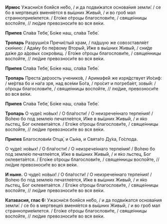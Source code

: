 **Ирмос** Ужасни́ся боя́йся не́бо, / и да подви́жатся основа́ния земли́: / се бо в мертвеце́х вменя́ется в вы́шних Живы́й, / и во гроб мал странноприе́млется. / Его́же о́троцы благослови́те, / свяще́нницы воспо́йте, // лю́дие превозноси́те во вся ве́ки.

**Припев** Сла́ва	Тебе́, Бо́же наш, сла́ва Тебе́.

**Тропарь** Разруши́ся Пречи́стый храм, / па́дшую же совозставля́ет ски́нию: / Ада́му бо пе́рвому Вторы́й, И́же в вы́шних Живы́й, / сни́де да́же до а́довых сокро́вищ. / Его́же о́троцы благослови́те, / свяще́нницы воспо́йте, // лю́дие превозноси́те во вся ве́ки.

**Припев** Сла́ва	Тебе́, Бо́же наш, сла́ва Тебе́.

**Тропарь** Преста́ де́рзость ученико́в, / Аримафе́й же изря́дствует Ио́сиф: / ме́ртва бо и на́га зря, над все́ми Бо́га, / про́сит и погреба́ет, зовы́й: / о́троцы благослови́те, / свяще́нницы воспо́йте, // лю́дие, превозноси́те во вся ве́ки.

**Припев** Сла́ва	Тебе́, Бо́же наш, сла́ва Тебе́.

**Тропарь** О чуде́с но́вых! / О бла́гости! / О неизрече́ннаго терпе́ния! / Во́лею бо под земле́ю печатле́ется, И́же в вы́шних Живы́й, / и я́ко льстец, Бог оклевета́ется. / Его́же о́троцы благослови́те, / свяще́нницы воспо́йте, // лю́дие превозноси́те во вся ве́ки.

**Припев** Благослови́м	Отца́, и	Сы́на,	и	Свята́го	Ду́ха,	Го́спода.

О чуде́с но́вых! / О бла́гости! / О неизрече́ннаго терпе́ния! / Во́лею бо под земле́ю печатле́ется, И́же в вы́шних Живы́й, / и я́ко льстец, Бог оклевета́ется. / Его́же о́троцы благослови́те, / свяще́нницы воспо́йте, // лю́дие превозноси́те во вся ве́ки.

**И ныне.** О чуде́с но́вых! / О бла́гости! / О неизрече́ннаго терпе́ния! / Во́лею бо под земле́ю печатле́ется, И́же в вы́шних Живы́й, / и я́ко льстец, Бог оклевета́ется. / Его́же о́троцы благослови́те, / свяще́нницы воспо́йте, // лю́дие превозноси́те во вся ве́ки.

**Катавасия, глас 6:** Ужасни́ся боя́йся не́бо, / и да подви́жатся основа́ния земли́: / се бо в мертвеце́х вменя́ется в вы́шних Живы́й, / и во гроб мал странноприе́млется. / Его́же о́троцы благослови́те, / свяще́нницы воспо́йте, // лю́дие превозноси́те во вся ве́ки.
